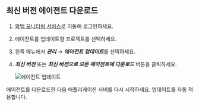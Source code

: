 ## 최신 버전 에이전트 다운로드

1. [와탭 모니터링 서비스](https://service.whatap.io)로 이동해 로그인하세요.

1. 에이전트를 업데이트할 프로젝트를 선택하세요.

1. 왼쪽 메뉴에서 ***관리*** → ***에이전트 업데이트***를 선택하세요.

1. ***최신 버전*** 또는 ***최신 버전으로 모든 에이전트에 다운로드*** 버튼을 클릭하세요.

    ![에이전트 업데이트](/img/java-update-agent.png)

에이전트를 다운로드한 다음 애플리케이션 서버를 다시 시작하세요. 업데이트를 자동 적용합니다.